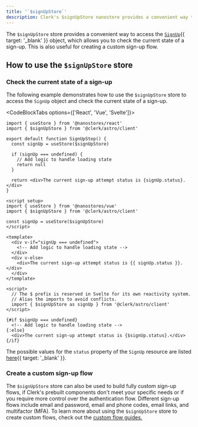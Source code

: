 ```yaml
---
title: '`$signUpStore`'
description: Clerk's $signUpStore nanostore provides a convenient way to access the `SignUp` object, which allows you to check the current state of a sign-up. This is also useful for creating a custom sign-up flow.
---
```


The `$signUpStore` store provides a convenient way to access the [`SignUp`](/docs/references/javascript/sign-up/sign-up){{ target: '_blank' }} object, which allows you to check the current state of a sign-up. This is also useful for creating a custom sign-up flow.

## How to use the `$signUpStore` store

### Check the current state of a sign-up

The following example demonstrates how to use the `$signUpStore` store to access the `SignUp` object and check the current state of a sign-up.

<CodeBlockTabs options={['React', 'Vue', 'Svelte']}>
  ```tsx {{ filename: 'sign-up-step.tsx' }}
  import { useStore } from '@nanostores/react'
  import { $signUpStore } from '@clerk/astro/client'

  export default function SignUpStep() {
    const signUp = useStore($signUpStore)

    if (signUp === undefined) {
      // Add logic to handle loading state
      return null
    }

    return <div>The current sign-up attempt status is {signUp.status}.</div>
  }
  ```

  ```vue {{ filename: 'sign-up-step.vue' }}
  <script setup>
  import { useStore } from '@nanostores/vue'
  import { $signUpStore } from '@clerk/astro/client'

  const signUp = useStore($signUpStore)
  </script>

  <template>
    <div v-if="signUp === undefined">
      <!-- Add logic to handle loading state -->
    </div>
    <div v-else>
      <div>The current sign-up attempt status is {{ signUp.status }}.</div>
    </div>
  </template>
  ```

  ```svelte {{ filename: 'sign-up-step.svelte' }}
  <script>
    // The $ prefix is reserved in Svelte for its own reactivity system.
    // Alias the imports to avoid conflicts.
    import { $signUpStore as signUp } from '@clerk/astro/client'
  </script>

  {#if $signUp === undefined}
    <!-- Add logic to handle loading state -->
  {:else}
    <div>The current sign-up attempt status is {$signUp.status}.</div>
  {/if}
  ```
</CodeBlockTabs>

The possible values for the `status` property of the `SignUp` resource are listed [here](/docs/references/javascript/sign-up/sign-up#properties){{ target: '_blank' }}.

### Create a custom sign-up flow

The `$signUpStore` store can also be used to build fully custom sign-up flows, if Clerk's prebuilt components don't meet your specific needs or if you require more control over the authentication flow. Different sign-up flows include email and password, email and phone codes, email links, and multifactor (MFA). To learn more about using the `$signUpStore` store to create custom flows, check out the [custom flow guides.](/docs/custom-flows/overview)
